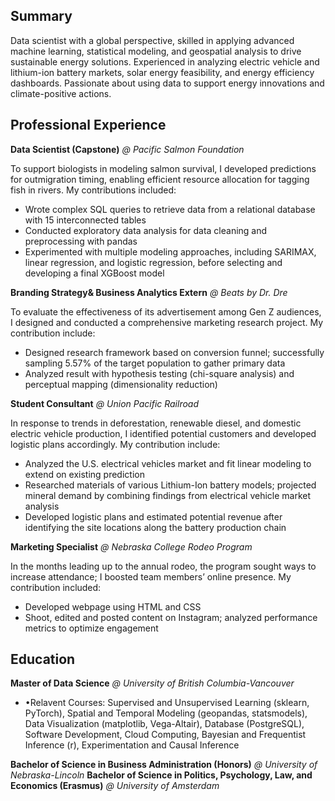 ## Summary 
Data scientist with a global perspective, skilled in applying advanced machine learning, statistical modeling, and geospatial analysis to drive sustainable energy solutions. Experienced in analyzing electric vehicle and lithium-ion battery markets, solar energy feasibility, and energy efficiency dashboards. Passionate about using data to support energy innovations and climate-positive actions.

## Professional Experience 
**Data Scientist (Capstone)** *@ Pacific Salmon Foundation*

To support biologists in modeling salmon survival, I developed predictions for outmigration timing, enabling efficient resource allocation for tagging fish in rivers. My contributions included:

- Wrote complex SQL queries to retrieve data from a relational database with 15 interconnected tables 
- Conducted exploratory data analysis for data cleaning and preprocessing with pandas
- Experimented with multiple modeling approaches, including SARIMAX, linear regression, and logistic regression, before selecting and developing a final XGBoost model 



**Branding Strategy& Business Analytics Extern** *@ Beats by Dr. Dre* 

To evaluate the effectiveness of its advertisement among Gen Z audiences, I designed and conducted a comprehensive marketing research project. My contribution include: 

- Designed research framework based on conversion funnel; successfully sampling 5.57% of the target population to gather primary data  
- Analyzed result with hypothesis testing (chi-square analysis) and perceptual mapping (dimensionality reduction) 


**Student Consultant** *@ Union Pacific Railroad* 

In response to trends in deforestation, renewable diesel, and domestic electric vehicle production, I identified potential customers and developed logistic plans accordingly. My contribution include: 

- Analyzed the U.S. electrical vehicles market and fit linear modeling to extend on existing prediction 
- Researched materials of various Lithium-Ion battery models; projected mineral demand by combining findings from electrical vehicle market analysis
- Developed logistic plans and estimated potential revenue after identifying the site locations along the battery production chain 


**Marketing Specialist** *@ Nebraska College Rodeo Program* 

In the months leading up to the annual rodeo, the program sought ways to increase attendance; I boosted team members’ online presence. My contribution included:  

- Developed webpage using HTML and CSS
- Shoot, edited and posted content on Instagram; analyzed performance metrics to optimize engagement


## Education 
**Master of Data Science** *@ University of British Columbia-Vancouver*

- •Relavent Courses: Supervised and Unsupervised Learning (sklearn, PyTorch), Spatial and Temporal Modeling (geopandas, statsmodels), Data Visualization (matplotlib, Vega-Altair), Database (PostgreSQL), Software Development, Cloud Computing, Bayesian and Frequentist Inference (r), Experimentation and Causal Inference

**Bachelor of Science in Business Administration (Honors)** *@ University of Nebraska-Lincoln* 
**Bachelor of Science in Politics, Psychology, Law, and Economics (Erasmus)** *@ University of Amsterdam* 